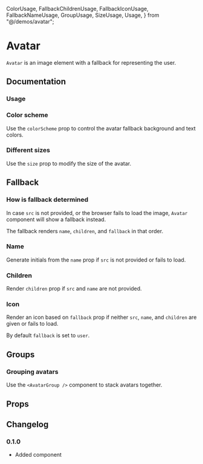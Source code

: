   ColorUsage,
  FallbackChildrenUsage,
  FallbackIconUsage,
  FallbackNameUsage,
  GroupUsage,
  SizeUsage,
  Usage,
} from "@/demos/avatar";

# Avatar

`Avatar` is an image element with a fallback for representing the user.

## Documentation

### Usage

<Demo component={Usage} />

### Color scheme

Use the `colorScheme` prop to control the avatar fallback background and text colors.

<Demo component={ColorUsage} />

### Different sizes

Use the `size` prop to modify the size of the avatar.

<Demo component={SizeUsage} />

## Fallback

### How is fallback determined

In case `src` is not provided, or the browser fails to load the image, `Avatar` component will show a fallback instead.

The fallback renders `name`, `children`, and `fallback` in that order.

### Name

Generate initials from the `name` prop if `src` is not provided or fails to load.

<Demo component={FallbackNameUsage} />

### Children

Render `children` prop if `src` and `name` are not provided.

<Demo component={FallbackChildrenUsage} />

### Icon

Render an icon based on `fallback` prop if neither `src`, `name`, and `children` are given or fails to load.

By default `fallback` is set to `user`.

<Demo component={FallbackIconUsage} />

## Groups

### Grouping avatars

Use the `<AvatarGroup />` component to stack avatars together.

<Demo component={GroupUsage} />

## Props

<PropsTable component={Avatar} />

<PropsTable component={AvatarGroup} />

## Changelog

### 0.1.0

- Added component
